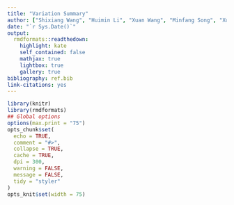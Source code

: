 ```yaml
---
title: "Variation Summary"
author: ["Shixiang Wang", "Huimin Li", "Xuan Wang", "Minfang Song", "Xue-Song Liu (Corresponding author)"]
date: "`r Sys.Date()`"
output:
  rmdformats::readthedown:
    highlight: kate
    self_contained: false
    mathjax: true
    lightbox: true
    gallery: true
bibliography: ref.bib
link-citations: yes
---
```


```r
library(knitr)
library(rmdformats)
## Global options
options(max.print = "75")
opts_chunk$set(
  echo = TRUE,
  comment = "#>",
  collapse = TRUE,
  cache = TRUE,
  dpi = 300,
  warning = FALSE,
  message = FALSE,
  tidy = "styler"
)
opts_knit$set(width = 75)
```

